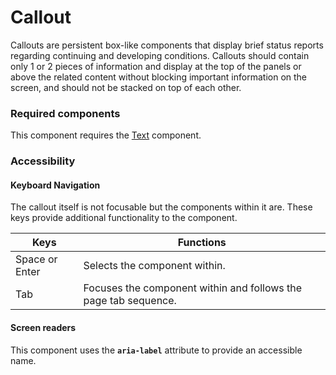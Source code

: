 
<Meta title="Components/Callout/Callout" />

# Callout

Callouts are persistent box-like components that display brief status reports regarding continuing and developing conditions. 
Callouts should contain only 1 or 2 pieces of information and display at the top of the panels or above the related content without blocking important information on the screen, and should not be stacked on top of each other.

### Required components

This component requires the [Text](./?path=/docs/components-text--default) component. 

### Accessibility

#### Keyboard Navigation

The callout itself is not focusable but the components within it are. 
These keys provide additional functionality to the component.

| Keys | Functions |
| ---- | --------- |
| Space or Enter | Selects the component within. |
| Tab | Focuses the component within and follows the page tab sequence. |

#### Screen readers

This component uses the **`aria-label`** attribute to provide an accessible name.
